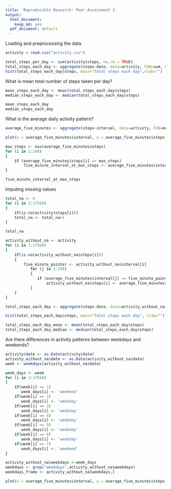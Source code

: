 ```yaml
---
title: 'Reproducible Research: Peer Assessment 1'
output:
  html_document:
    keep_md: yes
  pdf_document: default
---
```


Loading and preprocessing the data
```r
activity = read.csv("activity.csv")
```

```r
total_steps_per_day <- sum(activity$steps, na.rm = TRUE)
total_steps_each_day <- aggregate(steps~date, data=activity, FUN=sum, na.rm=TRUE)
hist(total_steps_each_day$steps, main="Total steps each day",xlab="")
```

What is mean total number of steps taken per day?
```r
mean_steps_each_day <- mean(total_steps_each_day$steps)
median_steps_each_day <- median(total_steps_each_day$steps)

mean_steps_each_day
median_steps_each_day
```

What is the average daily activity pattern?
```r
average_five_minutes <- aggregate(steps~interval, data=activity, FUN=mean, na.rm=TRUE)

plot(x = average_five_minutes$interval, y = average_five_minutes$steps, type = "l", xlab="Five minutes interval (Average)", ylab="")

max_steps <- max(average_five_minutes$steps)
for (i in 1:288) 
{
    if (average_five_minutes$steps[i] == max_steps)
        five_minute_interval_at_max_steps <- average_five_minutes$interval[i]
}

five_minute_interval_at_max_steps
```
Imputing missing values
```r
total_na <- 0
for (i in 1:17568)
{
    if(is.na(activity$steps[i])) 
    total_na <- total_na+1 
}

total_na

activity_without_na <- activity
for (i in 1:17568) 
{
    if(is.na(activity_without_na$steps[i]))
    { 
        five_minute_pointer <- activity_without_na$interval[i]
           for (j in 1:288)
           {
              if (average_five_minutes$interval[j] == five_minute_pointer)
                  activity_without_na$steps[i] <- average_five_minutes$steps[j] 
           }
    }
}

total_steps_each_day <- aggregate(steps~date, data=activity_without_na, FUN=sum, na.rm=TRUE)

hist(total_steps_each_day$steps, main="Total steps each day", xlab="")

total_steps_each_day_mean <- mean(total_steps_each_day$steps)
total_steps_each_day_median <- median(total_steps_each_day$steps)
```

Are there differences in activity patterns between weekdays and weekends?
```r
activity$date <- as.Date(activity$date)
activity_without_na$date <- as.Date(activity_without_na$date)
week <- weekdays(activity_without_na$date)

week_days <- week
for (i in 1:17568)
{
    if(week[i] == 1)
       week_days[i] <- 'weekend'
    if(week[i] == 2)
       week_days[i] <- 'weekday'
    if(week[i] == 3)
       week_days[i] <- 'weekday'
    if(week[i] == 4)
       week_days[i] <- 'weekday'
    if(week[i] == 5)
       week_days[i] <- 'weekday'
    if(week[i] == 6)
       week_days[i] <- 'weekday'
    if(week[i] == 7)
       week_days[i] <- 'weekend'
}

activity_without_na$weekdays <-week_days
weekdays <- grep("weekdays",activity_without_na$weekdays)
weekdays_frame <- activity_without_na[weekdays,]

plot(x = average_five_minutes$interval, y = average_five_minutes$steps, type = "l") 
```